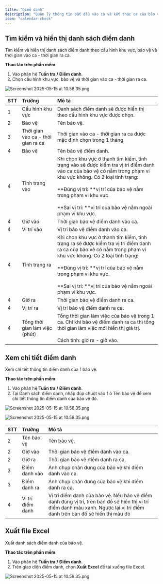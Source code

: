 ```yaml
---
title: "Điểm danh"
description: "Quản lý thông tin bắt đầu vào ca và kết thúc ca của bảo vệ."
icon: "calendar-check"
---
```


## Tìm kiếm và hiển thị danh sách điểm danh

Tìm kiếm và hiển thị danh sách điểm danh theo cấu hình khu vực, bảo vệ và thời gian vào ca - thời gian ra ca.

**Thao tác trên phần mềm**

1. Vào phân hệ **Tuần tra / Điểm danh**.
2. Chọn cấu hình khu vực, bảo vệ và thời gian vào ca - thời gian ra ca.

<img
  src="/images/Group152.png"
  alt="Screenshot 2025-05-15 at 10.58.35.png"
  title="Screenshot 2025-05-15 at 10.58.35.png"
  className="border mr-auto"
/>

| STT | Trường                             | Mô tả                                                                                                                                                                                                                                                                                                                    |
| :-- | :--------------------------------- | :----------------------------------------------------------------------------------------------------------------------------------------------------------------------------------------------------------------------------------------------------------------------------------------------------------------------- |
| 1   | Cấu hình khu vực                   | Danh sách điểm danh sẽ được hiển thị theo cấu hình khu vực được chọn.                                                                                                                                                                                                                                                    |
| 2   | Bảo vệ                             | Tên bảo vệ.                                                                                                                                                                                                                                                                                                              |
| 3   | Thời gian vào ca - thời gian ra ca | Thời gian vào ca - thời gian ra ca được mặc định chọn trong 1 tháng.                                                                                                                                                                                                                                                     |
| 4   | Bảo vệ                             | Tên bảo vệ điểm danh.                                                                                                                                                                                                                                                                                                    |
| 4   | Tình trạng vào                     | Khi chọn khu vực ở thanh tìm kiếm, tình trạng vào sẽ được kiểm tra vị trí điểm danh vào ca của bảo vệ có nằm trong phạm vi khu vực không. Có 2 loại tình trạng:<br /><br />\*\*Đúng vị trí: \*\*vị trí của bảo vệ nằm trong phạm vi khu vực.<br /><br />\*\*Sai vị trí: \*\*vị trí của bảo vệ nằm ngoài phạm vi khu vực. |
| 4   | Giờ vào                            | Thời gian bảo vệ điểm danh vào ca.                                                                                                                                                                                                                                                                                       |
| 4   | Vị trí vào                         | Vị trí bảo vệ điểm danh vào ca.                                                                                                                                                                                                                                                                                          |
| 4   | Tình trạng ra                      | Khi chọn khu vực ở thanh tìm kiếm, tình trạng ra sẽ được kiểm tra vị trí điểm danh ra ca của bảo vệ có nằm trong phạm vi khu vực không. Có 2 loại tình trạng:<br /><br />\*\*Đúng vị trí: \*\*vị trí của bảo vệ nằm trong phạm vi khu vực.<br /><br />\*\*Sai vị trí: \*\*vị trí của bảo vệ nằm ngoài phạm vi khu vực.   |
| 4   | Giờ ra                             | Thời gian bảo vệ điểm danh ra ca.                                                                                                                                                                                                                                                                                        |
| 4   | Vị trí ra                          | Vị trí bảo vệ điểm danh ra ca.                                                                                                                                                                                                                                                                                           |
| 4   | Tổng thời gian làm việc (phút)     | Tổng thời gian làm việc của bảo vệ trong 1 ca. Chỉ khi bảo vệ điểm danh ra ca thì tổng thời gian làm việc mới hiển thị giá trị.<br /><br />Cách tính: giờ ra - giờ vào.                                                                                                                                                  |

## Xem chi tiết điểm danh

Xem chi tiết thông tin điểm danh của 1 bảo vệ.

**Thao tác trên phần mềm**

1. Vào phân hệ **Tuần tra / Điểm danh**.
2. Tại Danh sách điểm danh, nhấp đúp chuột vào 1 ô Tên bảo vệ để xem chi tiết thông tin điểm danh của bảo vệ đó.

<img
  src="/images/Group154.png"
  alt="Screenshot 2025-05-15 at 10.58.35.png"
  title="Screenshot 2025-05-15 at 10.58.35.png"
  className="border mr-auto"
/>

<img
  src="/images/Group153.png"
  alt="Screenshot 2025-05-15 at 10.58.35.png"
  title="Screenshot 2025-05-15 at 10.58.35.png"
  className="border mr-auto"
/>

| STT | Trường           | Mô tả                                                                                                                                                                       |
| :-- | :--------------- | :-------------------------------------------------------------------------------------------------------------------------------------------------------------------------- |
| 2   | Tên bảo vệ       | Tên bảo vệ.                                                                                                                                                                 |
| 2   | Giờ vào          | Thời gian bảo vệ điểm danh vào ca.                                                                                                                                          |
| 2   | Giờ ra           | Thời gian bảo vệ điểm danh ra ca.                                                                                                                                           |
| 3   | Điểm danh vào    | Ảnh chụp chân dung của bảo vệ khi điểm danh vào ca.                                                                                                                         |
| 3   | Điểm danh ra     | Ảnh chụp chân dung của bảo vệ khi điểm danh ra ca.                                                                                                                          |
| 4   | Vị trí điểm danh | Vị trí điểm danh của bảo vệ. Nếu bảo vệ điểm danh đúng vị trí, trên bản đồ sẽ hiển thị vị trí điểm danh màu xanh. Ngược lại vị trí điểm danh trên bản đồ sẽ hiển thị màu đỏ |

## Xuất file Excel

Xuất danh sách điểm danh của bảo vệ.

**Thao tác trên phần mềm**

1. Vào phân hệ **Tuần tra / Điểm danh**.
2. Trên giao diện điểm danh, chọn **Xuất Excel** để tải xuống file Excel.

<img
  src="/images/Group155.png"
  alt="Screenshot 2025-05-15 at 10.58.35.png"
  title="Screenshot 2025-05-15 at 10.58.35.png"
  className="border mr-auto"
/>